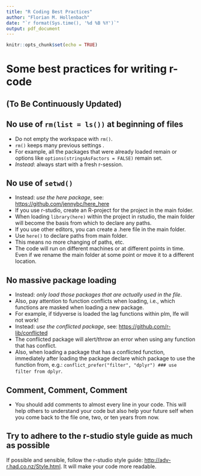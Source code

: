 ```yaml
---
title: "R Coding Best Practices"
author: "Florian M. Hollenbach"
date: "`r format(Sys.time(), '%d %B %Y')`"
output: pdf_document
---
```


```r
knitr::opts_chunk$set(echo = TRUE)
```

# Some best practices for writing r-code
## (To Be Continuously Updated)

## No use of ```rm(list = ls()) ``` at beginning of files
- Do not empty the workspace with ```rm()```.
- ```rm()``` keeps many previous settings .
- For example, all the packages that were already loaded remain or options like ```options(stringsAsFactors = FALSE)``` remain set.
- *Instead*: always start with a fresh r-session.


## No use of ```setwd() ```

- Instead: *use the here package*, see: [https://github.com/jennybc/here_here](https://github.com/jennybc/here_here)
- If you use r-studio, create an R-project for the project in the main folder.
- When loading ```library(here)``` within the project in rstudio, the main folder will become the basis from which to declare any paths.
- If you use other editors, you can create a .here file in the main folder.
- Use ```here()``` to declare paths from main folder.
- This means no more changing of paths, etc. 
- The code will run on different machines or at different points in time. Even if we rename the main folder at some point or move it to a different location.

## No massive package loading
- Instead: *only load those packages that are actually used in the file*.
- Also, pay attention to function conflicts when loading, i.e., which functions are masked when loading a new package.
- For example, if tidyverse is loaded the lag functions within plm, lfe will not work!
- Instead: *use the conflicted package*,  see: [https://github.com/r-lib/conflicted](https://github.com/r-lib/conflicted)
- The conflicted package will alert/throw an error when using any function that has conflict.
- Also, when loading a package that has a conflicted function, immediately after loading the package declare which package to use the function from, e.g.: ```conflict_prefer("filter", "dplyr") ### use filter from dplyr```.


## Comment, Comment, Comment
- You should add comments to almost every line in your code. This will help others to understand your code but also help your future self when you come back to the file one, two, or ten years from now.

## Try to adhere to the r-studio style guide as much as possible
If possible and sensible, follow the r-studio style guide: [http://adv-r.had.co.nz/Style.html](http://adv-r.had.co.nz/Style.html).  It will make your code more readable.
  